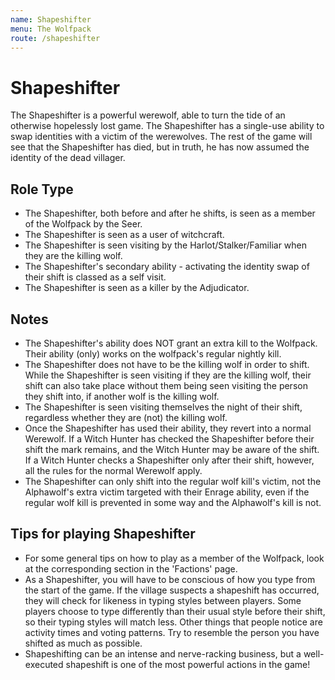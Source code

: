 ```yaml
---
name: Shapeshifter
menu: The Wolfpack
route: /shapeshifter
---
```


# Shapeshifter

The Shapeshifter is a powerful werewolf, able to turn the tide of an
otherwise hopelessly lost game. The Shapeshifter has a single-use
ability to swap identities with a victim of the werewolves. The rest of
the game will see that the Shapeshifter has died, but in truth, he has
now assumed the identity of the dead villager.

## Role Type

  - The Shapeshifter, both before and after he shifts, is seen as a
    member of the Wolfpack by the Seer.
  - The Shapeshifter is seen as a user of witchcraft.
  - The Shapeshifter is seen visiting by the Harlot/Stalker/Familiar
    when they are the killing wolf.
  - The Shapeshifter's secondary ability - activating the identity swap
    of their shift is classed as a self visit.
  - The Shapeshifter is seen as a killer by the Adjudicator.

## Notes

  - The Shapeshifter's ability does NOT grant an extra kill to the
    Wolfpack. Their ability (only) works on the wolfpack's regular
    nightly kill.
  - The Shapeshifter does not have to be the killing wolf in order to
    shift. While the Shapeshifter is seen visiting if they are the
    killing wolf, their shift can also take place without them being
    seen visiting the person they shift into, if another wolf is the
    killing wolf.
  - The Shapeshifter is seen visiting themselves the night of their
    shift, regardless whether they are (not) the killing wolf.
  - Once the Shapeshifter has used their ability, they revert into a
    normal Werewolf. If a Witch Hunter has checked the Shapeshifter
    before their shift the mark remains, and the Witch Hunter may be
    aware of the shift. If a Witch Hunter checks a Shapeshifter only
    after their shift, however, all the rules for the normal Werewolf
    apply.
  - The Shapeshifter can only shift into the regular wolf kill's victim,
    not the Alphawolf's extra victim targeted with their Enrage ability,
    even if the regular wolf kill is prevented in some way and the
    Alphawolf's kill is not.

## Tips for playing Shapeshifter

  - For some general tips on how to play as a member of the Wolfpack,
    look at the corresponding section in the 'Factions' page.
  - As a Shapeshifter, you will have to be conscious of how you type
    from the start of the game. If the village suspects a shapeshift has
    occurred, they will check for likeness in typing styles between
    players. Some players choose to type differently than their usual
    style before their shift, so their typing styles will match less.
    Other things that people notice are activity times and voting
    patterns. Try to resemble the person you have shifted as much as
    possible.
  - Shapeshifting can be an intense and nerve-racking business, but a
    well-executed shapeshift is one of the most powerful actions in the
    game\!
